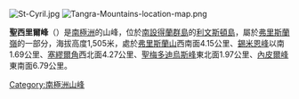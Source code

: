 [[Image:St-Cyril.jpg|right]]
[[Image:Tangra-Mountains-location-map.png|thumb]]

{{coord|62|42|20|S|60|12|50|W|display=title}}

'''聖西里爾峰'''（{{lang-en|St. Cyril Peak}}）是[[南極洲|南極洲]]的山峰，位於[[南設得蘭群島|南設得蘭群島]]的[[利文斯頓島|利文斯頓島]]，屬於[[弗里斯蘭嶺|弗里斯蘭嶺]]的一部分，海拔高度1,505米，處於[[弗里斯蘭山|弗里斯蘭山]]西南面4.15公里、[[錫米恩峰|錫米恩峰]]以南1.69公里、[[塞繆爾角|塞繆爾角]]西北面4.27公里、[[聖梅多迪烏斯峰|聖梅多迪烏斯峰]]東北面1.97公里、[[內皮爾峰|內皮爾峰]]東南面6.79公里。

{{Antarctica-geo-stub}}
[[Category:南極洲山峰|Category:南極洲山峰]]